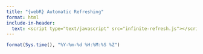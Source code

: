 ```yaml
---
title: "{webR} Automatic Refreshing"
format: html
include-in-header:
  text: <script type="text/javascript" src="infinite-refresh.js"></script>
---
```


```r
format(Sys.time(), "%Y-%m-%d %H:%M:%S %Z")
```
